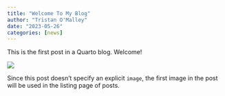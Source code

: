 ```yaml
---
title: "Welcome To My Blog"
author: "Tristan O'Malley"
date: "2023-05-26"
categories: [news]
---
```


This is the first post in a Quarto blog. Welcome!

![](thumbnail.jpg)

Since this post doesn't specify an explicit `image`, the first image in the post will be used in the listing page of posts.
